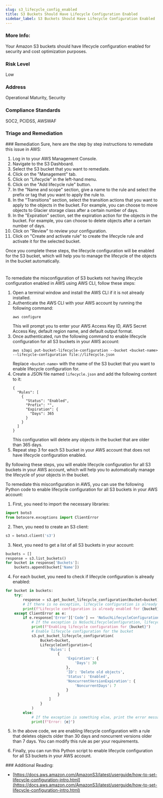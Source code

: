 ```yaml
---
slug: s3_lifecycle_config_enabled
title: S3 Buckets Should Have Lifecycle Configuration Enabled
sidebar_label: S3 Buckets Should Have Lifecycle Configuration Enabled
---
```


### More Info:

Your Amazon S3 buckets should have lifecycle configuration enabled for security and cost optimization purposes.

### Risk Level

Low

### Address

Operational Maturity, Security

### Compliance Standards

SOC2, PCIDSS, AWSWAF


### Triage and Remediation
<Tabs>
<Tab title='Remediation'>
### Remediation

<AccordionGroup>
<Accordion title='Using Console' defaultOpen='true'>
Sure, here are the step by step instructions to remediate this issue in AWS:

1. Log in to your AWS Management Console.
2. Navigate to the S3 Dashboard.
3. Select the S3 bucket that you want to remediate.
4. Click on the "Management" tab.
5. Click on "Lifecycle" in the left-hand menu.
6. Click on the "Add lifecycle rule" button.
7. In the "Name and scope" section, give a name to the rule and select the prefix or tag that you want to apply the rule to.
8. In the "Transitions" section, select the transition actions that you want to apply to the objects in the bucket. For example, you can choose to move objects to Glacier storage class after a certain number of days.
9. In the "Expiration" section, set the expiration action for the objects in the bucket. For example, you can choose to delete objects after a certain number of days.
10. Click on "Review" to review your configuration.
11. Click on "Create and activate rule" to create the lifecycle rule and activate it for the selected bucket.

Once you complete these steps, the lifecycle configuration will be enabled for the S3 bucket, which will help you to manage the lifecycle of the objects in the bucket automatically.

#
</Accordion>

<Accordion title='Using CLI'>
To remediate the misconfiguration of S3 buckets not having lifecycle configuration enabled in AWS using AWS CLI, follow these steps:

1. Open a terminal window and install the AWS CLI if it is not already installed.
2. Authenticate the AWS CLI with your AWS account by running the following command:
   ```
   aws configure
   ```
   This will prompt you to enter your AWS Access Key ID, AWS Secret Access Key, default region name, and default output format.
3. Once authenticated, run the following command to enable lifecycle configuration for all S3 buckets in your AWS account:
   ```
   aws s3api put-bucket-lifecycle-configuration --bucket <bucket-name> --lifecycle-configuration file://lifecycle.json
   ```
   Replace `<bucket-name>` with the name of the S3 bucket that you want to enable lifecycle configuration for.
4. Create a JSON file named `lifecycle.json` and add the following content to it:
   ```
   {
     "Rules": [
       {
         "Status": "Enabled",
         "Prefix": "",
         "Expiration": {
           "Days": 365
         }
       }
     ]
   }
   ```
   This configuration will delete any objects in the bucket that are older than 365 days.
5. Repeat step 3 for each S3 bucket in your AWS account that does not have lifecycle configuration enabled.

By following these steps, you will enable lifecycle configuration for all S3 buckets in your AWS account, which will help you to automatically manage the lifecycle of your objects in the bucket.
</Accordion>

<Accordion title='Using Python'>
To remediate this misconfiguration in AWS, you can use the following Python code to enable lifecycle configuration for all S3 buckets in your AWS account:

1. First, you need to import the necessary libraries:

```python
import boto3
from botocore.exceptions import ClientError
```

2. Then, you need to create an S3 client:

```python
s3 = boto3.client('s3')
```

3. Next, you need to get a list of all S3 buckets in your account:

```python
buckets = []
response = s3.list_buckets()
for bucket in response['Buckets']:
    buckets.append(bucket['Name'])
```

4. For each bucket, you need to check if lifecycle configuration is already enabled:

```python
for bucket in buckets:
    try:
        response = s3.get_bucket_lifecycle_configuration(Bucket=bucket)
        # If there is no exception, lifecycle configuration is already enabled
        print(f"Lifecycle configuration is already enabled for {bucket}")
    except ClientError as e:
        if e.response['Error']['Code'] == 'NoSuchLifecycleConfiguration':
            # If the exception is NoSuchLifecycleConfiguration, lifecycle configuration is not enabled
            print(f"Enabling lifecycle configuration for {bucket}")
            # Enable lifecycle configuration for the bucket
            s3.put_bucket_lifecycle_configuration(
                Bucket=bucket,
                LifecycleConfiguration={
                    'Rules': [
                        {
                            'Expiration': {
                                'Days': 30
                            },
                            'ID': 'Delete old objects',
                            'Status': 'Enabled',
                            'NoncurrentVersionExpiration': {
                                'NoncurrentDays': 7
                            }
                        }
                    ]
                }
            )
        else:
            # If the exception is something else, print the error message
            print(f"Error: {e}")
```

5. In the above code, we are enabling lifecycle configuration with a rule that deletes objects older than 30 days and noncurrent versions older than 7 days. You can modify this rule as per your requirements.

6. Finally, you can run this Python script to enable lifecycle configuration for all S3 buckets in your AWS account.
</Accordion>

</AccordionGroup>
</Tab>
</Tabs>
### Additional Reading:

- [https://docs.aws.amazon.com/AmazonS3/latest/userguide/how-to-set-lifecycle-configuration-intro.html](https://docs.aws.amazon.com/AmazonS3/latest/userguide/how-to-set-lifecycle-configuration-intro.html) 

